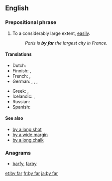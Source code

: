 ==English==

===Prepositional phrase===
{{en-PP|[[by]] [[far]]|-}}

# {{context|idiomatic|lang=en}} To a considerably large extent, [[easily]].
#: ''Paris is '''by far''' the largest city in France.''

====Translations====
{{trans-top|to a large extent}}
* Dutch: {{t+|nl|verreweg}}
* Finnish: {{t|fi|ylivoimaisesti}}, {{t+|fi|selvästi}}
* French: {{t+|fr|de loin}}, {{t+|fr|loin s’en faut}}
* German: {{t|de|mit Abstand}}, {{t|de|bei weitem}}, {{t|de|bei Weitem}}, {{t+|de|weitaus}}
{{trans-mid}}
* Greek: {{t|el|κατά πολύ|tr=katá polý}}, {{t+|el|μακράν|tr=makrán|sc=Grek}}
* Icelandic: {{t|is|lang-}}, {{t|is|langsamlega}}
* Russian: {{t+|ru|несомненно||tr=nesomnénno|sc=Cyrl}}
* Spanish: {{t|es|de lejos}}
{{trans-bottom}}

====See also====
* [[by a long shot]]
* [[by a wide margin]]
* [[by a long chalk]]

===Anagrams===
* [[barfy#English|barfy]], [[farby#English|farby]]

[[et:by far]]
[[fr:by far]]
[[ja:by far]]